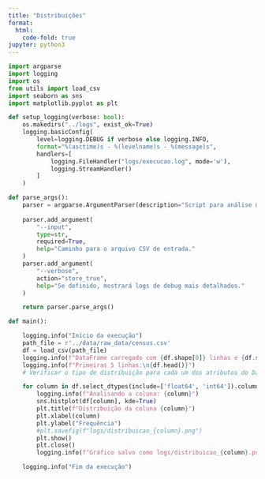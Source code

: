 ```yaml
---
title: "Distribuições"
format:
  html:
    code-fold: true
jupyter: python3
---
```



```python
import argparse
import logging
import os
from utils import load_csv
import seaborn as sns
import matplotlib.pyplot as plt

def setup_logging(verbose: bool):
    os.makedirs("../logs", exist_ok=True)
    logging.basicConfig(
        level=logging.DEBUG if verbose else logging.INFO,
        format="%(asctime)s - %(levelname)s - %(message)s",
        handlers=[
            logging.FileHandler("logs/execucao.log", mode='w'),
            logging.StreamHandler()
        ]
    )

def parse_args():
    parser = argparse.ArgumentParser(description="Script para análise de CSVs")
    
    parser.add_argument(
        "--input",
        type=str,
        required=True,
        help="Caminho para o arquivo CSV de entrada."
    )
    parser.add_argument(
        "--verbose",
        action="store_true",
        help="Se definido, mostrará logs de debug mais detalhados."
    )

    return parser.parse_args()

def main():

    logging.info("Início da execução")
    path_file = r'../data/raw_data/census.csv'
    df = load_csv(path_file)
    logging.info(f"DataFrame carregado com {df.shape[0]} linhas e {df.shape[1]} colunas.")
    logging.info(f"Primeiras 5 linhas:\n{df.head()}")
    # Verificar o tipo de distribuição para cada um dos atributos do DataFrame, usando seaborn

    for column in df.select_dtypes(include=['float64', 'int64']).columns:
        logging.info(f"Analisando a coluna: {column}")
        sns.histplot(df[column], kde=True)
        plt.title(f"Distribuição da coluna {column}")
        plt.xlabel(column)
        plt.ylabel("Frequência")
        #plt.savefig(f"logs/distribuicao_{column}.png")
        plt.show()
        plt.close()
        logging.info(f"Gráfico salvo como logs/distribuicao_{column}.png")

    logging.info("Fim da execução")
```